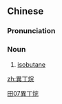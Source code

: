 {{also|异丁烷}}
==Chinese==
{{zh-forms|s=异丁烷|type=12}}

===Pronunciation===
{{zh-pron
|m=yìdīngwán
|c=ji6 ding1 jyun4,ji6 ding1 jyun4-2
|cat=n
}}

===Noun===
{{zh-noun}}

# [[isobutane]]

[[Category:zh:Chemistry|田07異丁烷]]

[[zh:異丁烷]]
